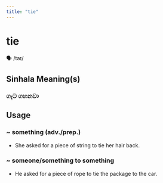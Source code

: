 ```yaml
---
title: "tie"
---
```


# tie

🗣️ /taɪ/

## Sinhala Meaning(s)

### ගැට ගහනවා

## Usage

### ~ something (adv./prep.)

- She asked for a piece of string to tie her hair back.


### ~ someone/something to something

- He asked for a piece of rope to tie the package to the car.

